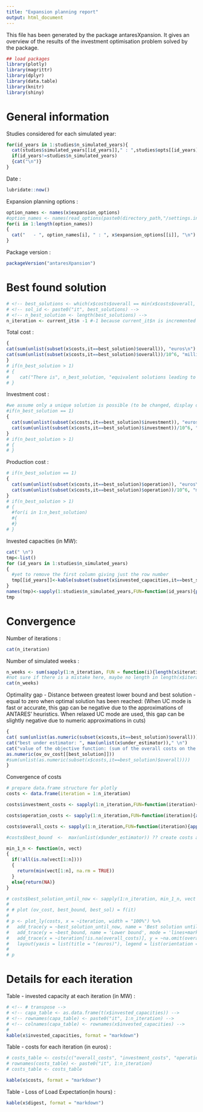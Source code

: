 ```yaml
---
title: "Expansion planning report"
output: html_document
---
```


This file has been generated by the package antaresXpansion.
It gives an overview of the results of the investment optimisation problem solved by the package.


```r
## load packages
library(plotly)
library(magrittr)
library(dplyr)
library(data.table)
library(knitr)
library(shiny)
```

# General information


Studies considered for each simulated year:
```r
for(id_years in 1:studies$n_simulated_years){
  cat(studies$simulated_years[[id_years]]," : ",studies$opts[[id_years]]$studyPath)
  if(id_years!=studies$n_simulated_years)
  {cat("\n")}
}
```

Date :
```r
lubridate::now()
```

Expansion planning options :
```r
option_names <- names(x$expansion_options)
#option_names <- names(read_options(paste0(directory_path,"/settings.ini")))
for(i in 1:length(option_names))
{
  cat("   - ", option_names[i], " : ", x$expansion_options[[i]], "\n")
}

```

Package version :
```r
packageVersion("antaresXpansion")
```

# Best found solution
```r
# <!-- best_solutions <- which(x$costs$overall == min(x$costs$overall, na.rm = TRUE)) -->
# <!-- sol_id <- paste0("it", best_solutions) -->
# <!-- n_best_solution <- length(best_solutions) -->
n_iteration <- current_it$n -1 #-1 because current_it$n is incremented when reaching the end of the last iteration
```

Total cost : 
```r
{
cat(sum(unlist(subset(x$costs,it==best_solution)$overall)), "euros\n")
cat(sum(unlist(subset(x$costs,it==best_solution)$overall))/10^6, "million euros\n")
}
# if(n_best_solution > 1)
# {
#    cat("There is", n_best_solution, "equivalent solutions leading to this cost")
# }
```

Investment cost :
```r
#we assume only a unique solution is possible (to be changed, display other solutions if they do exist)
#if(n_best_solution == 1)
{
  cat(sum(unlist(subset(x$costs,it==best_solution)$investment)), "euros\n")
  cat(sum(unlist(subset(x$costs,it==best_solution)$investment))/10^6, "million euros\n")
}
# if(n_best_solution > 1)
# {
# }

```

Production cost :
```r
# if(n_best_solution == 1)
{
  cat(sum(unlist(subset(x$costs,it==best_solution)$operation)), "euros\n")
  cat(sum(unlist(subset(x$costs,it==best_solution)$operation))/10^6, "million euros\n")
}
# if(n_best_solution > 1)
# {
  #for(i in 1:n_best_solution)
  #{
  #}
# }
```


Invested capacities (in MW):
```r
cat(" \n")
tmp<-list()
for (id_years in 1:studies$n_simulated_years)
{
  #yet to remove the first column giving just the row number
  tmp[[id_years]]<-kable(subset(subset(x$invested_capacities,it==best_solution & s_years == studies$simulated_years[[id_years]]),select=c(candidate,value)), format = "markdown", row.names=NA)
}
names(tmp)<-sapply(1:studies$n_simulated_years,FUN=function(id_years){paste0("year ",studies$simulated_years[id_years])})
tmp
```


# Convergence

Number of iterations :
```r
cat(n_iteration)
```

Number of simulated weeks :
```r

n_weeks <- sum(sapply(1:n_iteration, FUN = function(i){length(x$iterations[[i]]$weeks) * length(x$iterations[[i]]$mc_years)}))
#not sure if there is a mistake here, maybe no length in length(x$iterations[[i]]$mc_years)? must try with more mc_years
cat(n_weeks)
```


<!-- Iteration with the (last) best solution : -->
<!-- ```{r print_iteration_best, echo=FALSE, eval = TRUE} -->
<!-- cat(best_solution) -->
<!-- ``` -->

Optimality gap - Distance between greatest lower bound and best solution -  equal to zero when optimal solution has been reached:
(When UC mode is fast or accurate, this gap can be negative due to the approximations of ANTARES' heuristics. When relaxed UC mode are used, this gap can be slightly negative due to numeric approximations in cuts)
```r
{
cat( sum(unlist(as.numeric(subset(x$costs,it==best_solution)$overall))) - max(unlist(x$under_estimator)), "euros \n")
cat("best under estimator: ", max(unlist(x$under_estimator))," \n")
cat("value of the objective function: (sum of the overall costs on the simulated years) ",
as.numeric(ov_ov_cost[[best_solution]]))    
#sum(unlist(as.numeric(subset(x$costs,it==best_solution)$overall))))
}
```

Convergence of costs
```r

# prepare data.frame structure for plotly
costs <- data.frame(iteration = 1:n_iteration)

costs$investment_costs <- sapply(1:n_iteration,FUN=function(iteration){append(costs$investment_costs,sum(unlist(as.numeric(subset(x$costs,it==iteration)$investment))))})

costs$operation_costs <- sapply(1:n_iteration,FUN=function(iteration){append(costs$operation_costs,sum(unlist(as.numeric(subset(x$costs,it==iteration)$operation)),na.rm = TRUE))})

costs$overall_costs <- sapply(1:n_iteration,FUN=function(iteration){append(costs$overall_costs,sum(unlist(as.numeric(subset(x$costs,it==iteration)$overall))))})

#costs$best_bound  <-  max(unlist(x$under_estimator)) ?? create costs as a list?

min_1_n <- function(n, vect)
{
  if(!all(is.na(vect[1:n])))
  {
    return(min(vect[1:n], na.rm = TRUE))
  }
  else{return(NA)}
}

# costs$best_solution_until_now <- sapply(1:n_iteration, min_1_n, vect = sum(unlist(as.numeric(subset(x$costs,it==iteration)$overall))))
#
# # plot (ov_cost, best_bound, best_sol) = f(it)
#
# p <- plot_ly(costs, x = ~iteration, width = "100%") %>%
#   add_trace(y = ~best_solution_until_now, name = 'Best solution until this iteration', mode = 'lines+markers', type = "scatter") %>%
#   add_trace(y = ~best_bound, name = 'Lower bound', mode = 'lines+markers', type = "scatter") %>%
#   add_trace(x = ~iteration[!is.na(overall_costs)], y = ~na.omit(overall_costs), name = 'Total cost',mode = 'lines+markers', type = "scatter") %>%
#   layout(yaxis = list(title = "(euros)"), legend = list(orientation = 'h'))
#
# p

```



# Details for each iteration

Table - invested capacity at each iteration (in MW) :

```r


# <!-- # transpose -->
# <!-- capa_table <- as.data.frame(t(x$invested_capacities)) -->
# <!-- rownames(capa_table) <- paste0("it", 1:n_iteration) -->
# <!-- colnames(capa_table) <- rownames(x$invested_capacities) -->
#
kable(x$invested_capacities, format = "markdown")


```

Table - costs for each iteration (in euros) :

```r

# costs_table <- costs[c("overall_costs", "investment_costs", "operation_costs")]
# rownames(costs_table) <- paste0("it", 1:n_iteration)
# costs_table <- costs_table

kable(x$costs, format = "markdown")

```

Table - Loss of Load Expectation(in hours) :

```r

kable(x$digest, format = "markdown")

```

<style type="text/css">
.table {

    width: 40%;

}
</style>